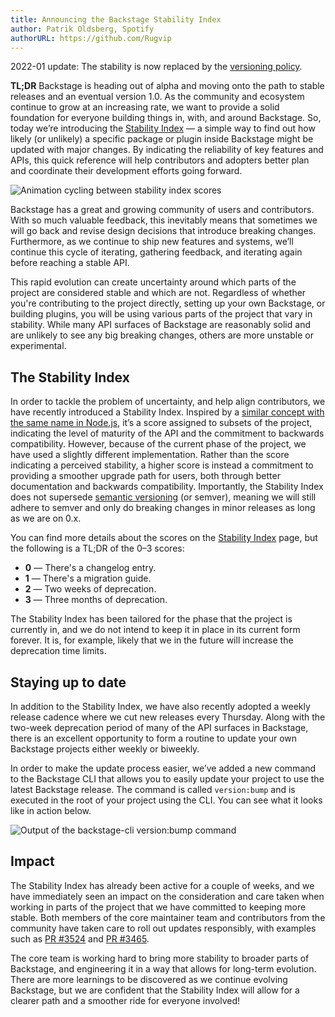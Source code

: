 ```yaml
---
title: Announcing the Backstage Stability Index
author: Patrik Oldsberg, Spotify
authorURL: https://github.com/Rugvip
---
```


2022-01 update: The stability is now replaced by the [versioning policy](https://backstage.io/docs/overview/versioning-policy).

**TL;DR** Backstage is heading out of alpha and moving onto the path to stable releases and an eventual version 1.0. As the community and ecosystem continue to grow at an increasing rate, we want to provide a solid foundation for everyone building things in, with, and around Backstage. So, today we’re introducing the [Stability Index](https://backstage.io/docs/overview/versioning-policy) — a simple way to find out how likely (or unlikely) a specific package or plugin inside Backstage might be updated with major changes. By indicating the reliability of key features and APIs, this quick reference will help contributors and adopters better plan and coordinate their development efforts going forward.

![Animation cycling between stability index scores](assets/2020-12-22/stability-index-hero.gif)

<!-- truncate -->

Backstage has a great and growing community of users and contributors. With so much valuable feedback, this inevitably means that sometimes we will go back and revise design decisions that introduce breaking changes. Furthermore, as we continue to ship new features and systems, we’ll continue this cycle of iterating, gathering feedback, and iterating again before reaching a stable API.

This rapid evolution can create uncertainty around which parts of the project are considered stable and which are not. Regardless of whether you're contributing to the project directly, setting up your own Backstage, or building plugins, you will be using various parts of the project that vary in stability. While many API surfaces of Backstage are reasonably solid and are unlikely to see any big breaking changes, others are more unstable or experimental.

## The Stability Index

In order to tackle the problem of uncertainty, and help align contributors, we have recently introduced a Stability Index. Inspired by a [similar concept with the same name in Node.js](https://nodejs.org/docs/latest-v4.x/api/documentation.html#documentation_stability_index), it’s a score assigned to subsets of the project, indicating the level of maturity of the API and the commitment to backwards compatibility. However, because of the current phase of the project, we have used a slightly different implementation. Rather than the score indicating a perceived stability, a higher score is instead a commitment to providing a smoother upgrade path for users, both through better documentation and backwards compatibility. Importantly, the Stability Index does not supersede [semantic versioning](https://semver.org/) (or semver), meaning we will still adhere to semver and only do breaking changes in minor releases as long as we are on 0.x.

You can find more details about the scores on the [Stability Index](https://backstage.io/docs/overview/versioning-policy) page, but the following is a TL;DR of the 0–3 scores:

- **0** — There's a changelog entry.
- **1** — There's a migration guide.
- **2** — Two weeks of deprecation.
- **3** — Three months of deprecation.

The Stability Index has been tailored for the phase that the project is currently in, and we do not intend to keep it in place in its current form forever. It is, for example, likely that we in the future will increase the deprecation time limits.

## Staying up to date

In addition to the Stability Index, we have also recently adopted a weekly release cadence where we cut new releases every Thursday. Along with the two-week deprecation period of many of the API surfaces in Backstage, there is an excellent opportunity to form a routine to update your own Backstage projects either weekly or biweekly.

In order to make the update process easier, we’ve added a new command to the Backstage CLI that allows you to easily update your project to use the latest Backstage release. The command is called `version:bump` and is executed in the root of your project using the CLI. You can see what it looks like in action below.

![Output of the `backstage-cli` `version:bump` command](assets/2020-12-22/versions-bump.png)

## Impact

The Stability Index has already been active for a couple of weeks, and we have immediately seen an impact on the consideration and care taken when working in parts of the project that we have committed to keeping more stable. Both members of the core maintainer team and contributors from the community have taken care to roll out updates responsibly, with examples such as [PR #3524](https://github.com/backstage/backstage/pull/3524) and [PR #3465](https://github.com/backstage/backstage/pull/3465).

The core team is working hard to bring more stability to broader parts of Backstage, and engineering it in a way that allows for long-term evolution. There are more learnings to be discovered as we continue evolving Backstage, but we are confident that the Stability Index will allow for a clearer path and a smoother ride for everyone involved!
